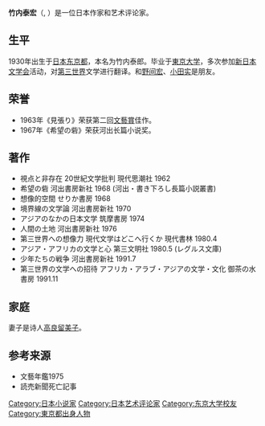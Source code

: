 '''竹内泰宏'''（{{lang-ja|竹内泰宏}}, {{bd|1930年|10月12日|1997年|11月13日}}）是一位日本作家和艺术评论家。

==生平==
1930年出生于[[日本|日本]][[东京都|东京都]]，本名为竹内泰郎。毕业于[[東京大学|東京大学]]，多次参加[[新日本文学会|新日本文学会]]活动，对[[第三世界|第三世界]]文学进行翻译。和[[野间宏|野间宏]]、[[小田实|小田实]]是朋友。

==荣誉==
*1963年《見張り》荣获第二回[[文藝賞|文藝賞]]佳作。
*1967年《希望の砦》荣获河出长篇小说奖。

==著作==
*視点と非存在 20世紀文学批判 現代思潮社 1962
*希望の砦 河出書房新社 1968 (河出・書き下ろし長篇小説叢書)
*想像的空間 せりか書房 1968
*境界線の文学論 河出書房新社 1970
*アジアのなかの日本文学 筑摩書房 1974
*人間の土地 河出書房新社 1976
*第三世界への想像力 現代文学はどこへ行くか 現代書林 1980.4
*アジア・アフリカの文学と心 第三文明社 1980.5 (レグルス文庫)
*少年たちの戦争 河出書房新社 1991.7
*第三世界の文学への招待 アフリカ・アラブ・アジアの文学・文化 御茶の水書房 1991.11

==家庭==
妻子是诗人[[高良留美子|高良留美子]]。

==参考来源==
{{reflist}}
*文藝年鑑1975
*読売新聞死亡記事

{{DEFAULTSORT:Takeuchi, Yasuhiro}}
[[Category:日本小说家|Category:日本小说家]]
[[Category:日本艺术评论家|Category:日本艺术评论家]]
[[Category:东京大学校友|Category:东京大学校友]]
[[Category:東京都出身人物|Category:東京都出身人物]]